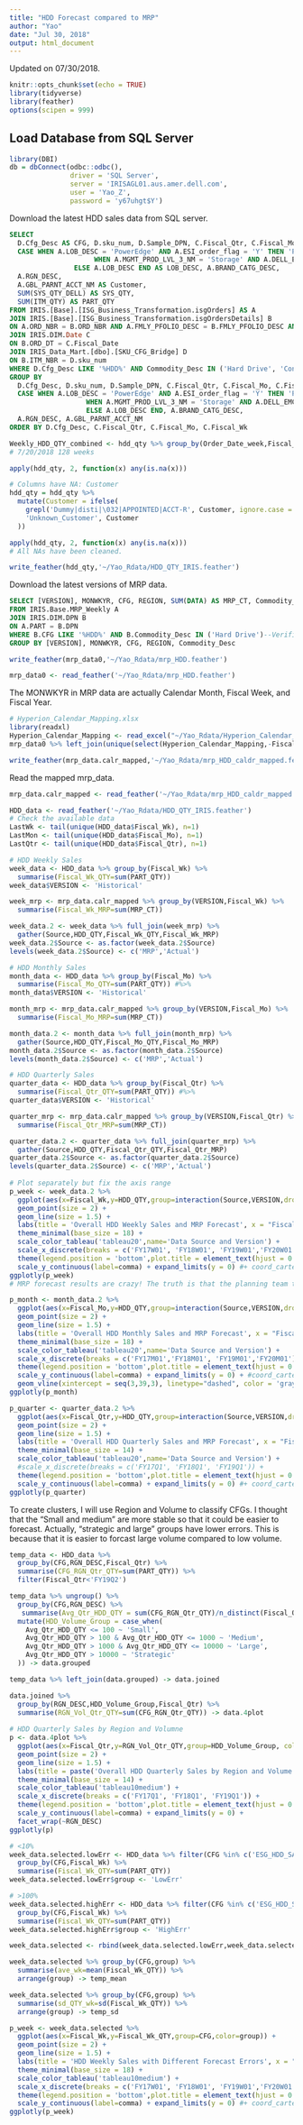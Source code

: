 ```yaml
---
title: "HDD Forecast compared to MRP"
author: "Yao"
date: "Jul 30, 2018"
output: html_document
---
```


Updated on 07/30/2018.

```r
knitr::opts_chunk$set(echo = TRUE)
library(tidyverse)
library(feather)
options(scipen = 999)
```

## Load Database from SQL Server

```r
library(DBI)
db = dbConnect(odbc::odbc(),
               driver = 'SQL Server',
               server = 'IRISAGL01.aus.amer.dell.com',
               user = 'Yao_Z',
               password = 'y67uhgt$Y')
```

Download the latest HDD sales data from SQL server.

```sql
SELECT 
  D.Cfg_Desc AS CFG, D.sku_num, D.Sample_DPN, C.Fiscal_Qtr, C.Fiscal_Mo, C.Fiscal_Wk, C.Fiscal_Wk_End_Date, C.Fiscal_Date, C.Fiscal_Yr, B.Order_Date_week, C.Fiscal_Mo_End_Date,  C.Fiscal_Qtr_End_Date,
  CASE WHEN A.LOB_DESC = 'PowerEdge' AND A.ESI_order_flag = 'Y' THEN 'PowerEdge - ESI'
                     WHEN A.MGMT_PROD_LVL_3_NM = 'Storage' AND A.DELL_EMC_ORDER_FLAG = 'DELL' THEN 'Storage - DELL'
                ELSE A.LOB_DESC END AS LOB_DESC, A.BRAND_CATG_DESC, 
  A.RGN_DESC,
  A.GBL_PARNT_ACCT_NM AS Customer, 
  SUM(SYS_QTY_DELL) AS SYS_QTY,
  SUM(ITM_QTY) AS PART_QTY
FROM IRIS.[Base].[ISG_Business_Transformation.isgOrders] AS A 
JOIN IRIS.[Base].[ISG_Business_Transformation.isgOrdersDetails] B
ON A.ORD_NBR = B.ORD_NBR AND A.FMLY_PFOLIO_DESC = B.FMLY_PFOLIO_DESC AND A.SRC_BU_ID = B.SRC_BU_ID
JOIN IRIS.DIM.Date C
ON B.ORD_DT = C.Fiscal_Date
JOIN IRIS_Data_Mart.[dbo].[SKU_CFG_Bridge] D
ON B.ITM_NBR = D.sku_num
WHERE D.Cfg_Desc LIKE '%HDD%' AND Commodity_Desc IN ('Hard Drive', 'Controller Cards/HBA') AND A.DELL_EMC_ORDER_FLAG = 'DELL' AND (A.LOB_DESC IN ('PowerEdge','Cloud Products') OR A.MGMT_PROD_LVL_3_NM = 'Storage') ---AND C.Fiscal_Yr >= 'FY16'
GROUP BY
  D.Cfg_Desc, D.sku_num, D.Sample_DPN, C.Fiscal_Qtr, C.Fiscal_Mo, C.Fiscal_Wk, C.Fiscal_Wk_End_Date, C.Fiscal_Date, C.Fiscal_Yr, B.Order_Date_week, C.Fiscal_Mo_End_Date,  C.Fiscal_Qtr_End_Date,
  CASE WHEN A.LOB_DESC = 'PowerEdge' AND A.ESI_order_flag = 'Y' THEN 'PowerEdge - ESI'
                   WHEN A.MGMT_PROD_LVL_3_NM = 'Storage' AND A.DELL_EMC_ORDER_FLAG = 'DELL' THEN 'Storage - DELL'
                   ELSE A.LOB_DESC END, A.BRAND_CATG_DESC, 
  A.RGN_DESC, A.GBL_PARNT_ACCT_NM
ORDER BY D.Cfg_Desc, C.Fiscal_Qtr, C.Fiscal_Mo, C.Fiscal_Wk
```


```r
Weekly_HDD_QTY_combined <- hdd_qty %>% group_by(Order_Date_week,Fiscal_Wk) %>% summarise(Fiscal_Wk_QTY=sum(PART_QTY))
# 7/20/2018 128 weeks

apply(hdd_qty, 2, function(x) any(is.na(x)))

# Columns have NA: Customer
hdd_qty = hdd_qty %>% 
  mutate(Customer = ifelse(
    grepl('Dummy|disti|\032|APPOINTED|ACCT-R', Customer, ignore.case = T) | Customer == '' | is.na(Customer),
    'Unknown_Customer', Customer
  ))

apply(hdd_qty, 2, function(x) any(is.na(x)))
# All NAs have been cleaned.

write_feather(hdd_qty,'~/Yao_Rdata/HDD_QTY_IRIS.feather')
```

Download the latest versions of MRP data.

```sql
SELECT [VERSION], MONWKYR, CFG, REGION, SUM(DATA) AS MRP_CT, Commodity_Desc
FROM IRIS.Base.MRP_Weekly A
JOIN IRIS.DIM.DPN B 
ON A.PART = B.DPN
WHERE B.CFG LIKE '%HDD%' AND B.Commodity_Desc IN ('Hard Drive')--Verified with other restrictions. Good for now.
GROUP BY [VERSION], MONWKYR, CFG, REGION, Commodity_Desc
```

```r
write_feather(mrp_data0,'~/Yao_Rdata/mrp_HDD.feather')

mrp_data0 <- read_feather('~/Yao_Rdata/mrp_HDD.feather')
```

The MONWKYR in MRP data are actually Calendar Month, Fiscal Week, and Fiscal Year.

```r
# Hyperion_Calendar_Mapping.xlsx
library(readxl)
Hyperion_Calendar_Mapping <- read_excel("~/Yao_Rdata/Hyperion_Calendar_Mapping.xlsx")
mrp_data0 %>% left_join(unique(select(Hyperion_Calendar_Mapping,-Fiscal_Date)),by=c('MONWKYR'='Hyperion_Wk_MONWKYR')) -> mrp_data.calr_mapped

write_feather(mrp_data.calr_mapped,'~/Yao_Rdata/mrp_HDD_caldr_mapped.feather')
```

Read the mapped mrp_data.

```r
mrp_data.calr_mapped <- read_feather('~/Yao_Rdata/mrp_HDD_caldr_mapped.feather')
```

```r
HDD_data <- read_feather('~/Yao_Rdata/HDD_QTY_IRIS.feather')
# Check the available data
LastWk <- tail(unique(HDD_data$Fiscal_Wk), n=1)
LastMon <- tail(unique(HDD_data$Fiscal_Mo), n=1)
LastQtr <- tail(unique(HDD_data$Fiscal_Qtr), n=1)

# HDD Weekly Sales
week_data <- HDD_data %>% group_by(Fiscal_Wk) %>%
  summarise(Fiscal_Wk_QTY=sum(PART_QTY))
week_data$VERSION <- 'Historical'

week_mrp <- mrp_data.calr_mapped %>% group_by(VERSION,Fiscal_Wk) %>%
  summarise(Fiscal_Wk_MRP=sum(MRP_CT))

week_data.2 <- week_data %>% full_join(week_mrp) %>%
  gather(Source,HDD_QTY,Fiscal_Wk_QTY,Fiscal_Wk_MRP)
week_data.2$Source <- as.factor(week_data.2$Source)
levels(week_data.2$Source) <- c('MRP','Actual')

# HDD Monthly Sales
month_data <- HDD_data %>% group_by(Fiscal_Mo) %>%
  summarise(Fiscal_Mo_QTY=sum(PART_QTY)) #%>% 
month_data$VERSION <- 'Historical'

month_mrp <- mrp_data.calr_mapped %>% group_by(VERSION,Fiscal_Mo) %>%
  summarise(Fiscal_Mo_MRP=sum(MRP_CT))

month_data.2 <- month_data %>% full_join(month_mrp) %>%
  gather(Source,HDD_QTY,Fiscal_Mo_QTY,Fiscal_Mo_MRP)
month_data.2$Source <- as.factor(month_data.2$Source)
levels(month_data.2$Source) <- c('MRP','Actual')

# HDD Quarterly Sales
quarter_data <- HDD_data %>% group_by(Fiscal_Qtr) %>%
  summarise(Fiscal_Qtr_QTY=sum(PART_QTY)) #%>%
quarter_data$VERSION <- 'Historical'

quarter_mrp <- mrp_data.calr_mapped %>% group_by(VERSION,Fiscal_Qtr) %>%
  summarise(Fiscal_Qtr_MRP=sum(MRP_CT))

quarter_data.2 <- quarter_data %>% full_join(quarter_mrp) %>%
  gather(Source,HDD_QTY,Fiscal_Qtr_QTY,Fiscal_Qtr_MRP)
quarter_data.2$Source <- as.factor(quarter_data.2$Source)
levels(quarter_data.2$Source) <- c('MRP','Actual')
 
# Plot separately but fix the axis range
p_week <- week_data.2 %>%
  ggplot(aes(x=Fiscal_Wk,y=HDD_QTY,group=interaction(Source,VERSION,drop = TRUE),color=interaction(Source,VERSION,drop = TRUE))) +
  geom_point(size = 2) +
  geom_line(size = 1.5) +
  labs(title = 'Overall HDD Weekly Sales and MRP Forecast', x = "Fiscal Week", y = "Part Quantity") + 
  theme_minimal(base_size = 18) + 
  scale_color_tableau('tableau20',name='Data Source and Version') + 
  scale_x_discrete(breaks = c('FY17W01', 'FY18W01', 'FY19W01','FY20W01')) +
  theme(legend.position = 'bottom',plot.title = element_text(hjust = 0.5)) +
  scale_y_continuous(label=comma) + expand_limits(y = 0) #+ coord_cartesian(ylim = c(0,2100000))
ggplotly(p_week)
# MRP forecast results are crazy! The truth is that the planning team tends to overestimate first and then leave the rest for the rest of the period. This is a strategy.

p_month <- month_data.2 %>%
  ggplot(aes(x=Fiscal_Mo,y=HDD_QTY,group=interaction(Source,VERSION,drop = TRUE),color=interaction(Source,VERSION,drop = TRUE))) +
  geom_point(size = 2) +
  geom_line(size = 1.5) +
  labs(title = 'Overall HDD Monthly Sales and MRP Forecast', x = "Fiscal Month", y = "Part Quantity") + 
  theme_minimal(base_size = 18) + 
  scale_color_tableau('tableau20',name='Data Source and Version') + 
  scale_x_discrete(breaks = c('FY17M01','FY18M01', 'FY19M01','FY20M01')) +
  theme(legend.position = 'bottom',plot.title = element_text(hjust = 0.5)) +
  scale_y_continuous(label=comma) + expand_limits(y = 0) + #coord_cartesian(ylim = c(0,2100000)) +
  geom_vline(xintercept = seq(3,39,3), linetype="dashed", color = 'gray')
ggplotly(p_month)

p_quarter <- quarter_data.2 %>%
  ggplot(aes(x=Fiscal_Qtr,y=HDD_QTY,group=interaction(Source,VERSION,drop = TRUE),color=interaction(Source,VERSION,drop = TRUE))) +
  geom_point(size = 2) +
  geom_line(size = 1.5) +
  labs(title = 'Overall HDD Quarterly Sales and MRP Forecast', x = "Fiscal Quarter", y = "Part Quantity") + 
  theme_minimal(base_size = 14) + 
  scale_color_tableau('tableau20',name='Data Source and Version') + 
  #scale_x_discrete(breaks = c('FY17Q1', 'FY18Q1', 'FY19Q1')) +
  theme(legend.position = 'bottom',plot.title = element_text(hjust = 0.5))+
  scale_y_continuous(label=comma) + expand_limits(y = 0) #+ coord_cartesian(ylim = c(0,2100000))
ggplotly(p_quarter)
```

To create clusters, I will use Region and Volume to classify CFGs. I thought that the "Small and medium" are more stable so that it could be easier to forecast. Actually, "strategic and large" groups have lower errors. This is because that it is easier to forcast large volume compared to low volume.

```r
temp_data <- HDD_data %>% 
  group_by(CFG,RGN_DESC,Fiscal_Qtr) %>%
  summarise(CFG_RGN_Qtr_QTY=sum(PART_QTY)) %>%
  filter(Fiscal_Qtr<'FY19Q2')

temp_data %>% ungroup() %>%
  group_by(CFG,RGN_DESC) %>%
   summarise(Avg_Qtr_HDD_QTY = sum(CFG_RGN_Qtr_QTY)/n_distinct(Fiscal_Qtr)) %>% 
  mutate(HDD_Volume_Group = case_when(
    Avg_Qtr_HDD_QTY <= 100 ~ 'Small',
    Avg_Qtr_HDD_QTY > 100 & Avg_Qtr_HDD_QTY <= 1000 ~ 'Medium',
    Avg_Qtr_HDD_QTY > 1000 & Avg_Qtr_HDD_QTY <= 10000 ~ 'Large',
    Avg_Qtr_HDD_QTY > 10000 ~ 'Strategic'
  )) -> data.grouped

temp_data %>% left_join(data.grouped) -> data.joined

data.joined %>%
  group_by(RGN_DESC,HDD_Volume_Group,Fiscal_Qtr) %>%
  summarise(RGN_Vol_Qtr_QTY=sum(CFG_RGN_Qtr_QTY)) -> data.4plot
  
# HDD Quarterly Sales by Region and Volumne
p <- data.4plot %>%
  ggplot(aes(x=Fiscal_Qtr,y=RGN_Vol_Qtr_QTY,group=HDD_Volume_Group, colour=HDD_Volume_Group)) +
  geom_point(size = 2) +
  geom_line(size = 1.5) +
  labs(title = paste('Overall HDD Quarterly Sales by Region and Volume FY17Q1-',LastQtr, sep = ""), x = "Fiscal Quarter", y = "Part Quantity") + 
  theme_minimal(base_size = 14) + 
  scale_color_tableau('tableau10medium') + 
  scale_x_discrete(breaks = c('FY17Q1', 'FY18Q1', 'FY19Q1')) +
  theme(legend.position = 'bottom',plot.title = element_text(hjust = 0.5))+
  scale_y_continuous(label=comma) + expand_limits(y = 0) +
  facet_wrap(~RGN_DESC)
ggplotly(p)
```

```r
# <10%
week_data.selected.lowErr <- HDD_data %>% filter(CFG %in% c('ESG_HDD_SAS12G_4TB_7_2K_3_5','ESG_HDD_SAS6G_600GB_10K_2_5','ESG_HDD_SAS12G_FIPS140_600GB_15K_2_5')) %>%
  group_by(CFG,Fiscal_Wk) %>%
  summarise(Fiscal_Wk_QTY=sum(PART_QTY))
week_data.selected.lowErr$group <- 'LowErr'

# >100%
week_data.selected.highErr <- HDD_data %>% filter(CFG %in% c('ESG_HDD_SAS6G_600GB_15K_2_5','HDD_250GB_SATA_ESG_7_2K_2_5','ESG_HDD_SAS12G_ISE_1TB_7_2K_3_5')) %>%
  group_by(CFG,Fiscal_Wk) %>%
  summarise(Fiscal_Wk_QTY=sum(PART_QTY))
week_data.selected.highErr$group <- 'HighErr'

week_data.selected <- rbind(week_data.selected.lowErr,week_data.selected.highErr)

week_data.selected %>% group_by(CFG,group) %>% 
  summarise(ave_wk=mean(Fiscal_Wk_QTY)) %>%
  arrange(group) -> temp_mean

week_data.selected %>% group_by(CFG,group) %>% 
  summarise(sd_QTY_wk=sd(Fiscal_Wk_QTY)) %>%
  arrange(group) -> temp_sd

p_week <- week_data.selected %>%
  ggplot(aes(x=Fiscal_Wk,y=Fiscal_Wk_QTY,group=CFG,color=group)) +
  geom_point(size = 2) +
  geom_line(size = 1.5) +
  labs(title = 'HDD Weekly Sales with Different Forecast Errors', x = "Fiscal Week", y = "Part Quantity") + 
  theme_minimal(base_size = 18) + 
  scale_color_tableau('tableau10medium') + 
  scale_x_discrete(breaks = c('FY17W01', 'FY18W01', 'FY19W01','FY20W01')) +
  theme(legend.position = 'bottom',plot.title = element_text(hjust = 0.5)) +
  scale_y_continuous(label=comma) + expand_limits(y = 0) #+ coord_cartesian(ylim = c(0,2100000))
ggplotly(p_week)
```

